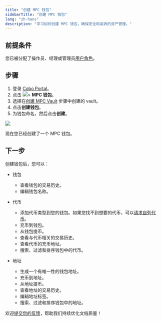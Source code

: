 ```yaml
---
title: "创建 MPC 钱包"
sidebarTitle: "创建 MPC 钱包"
lang: "zh-hans"
description: "学习如何创建 MPC 钱包，确保安全和高效的资产管理。"
---
```


## 前提条件

您已被分配了操作员、经理或管理员[用户角色](/cn/portal/organization/roles-and-permissions)。

## 步骤

1. 登录 [Cobo Portal](https://portal.cobo.com/login)。
2. 点击 <img src="/cn/images/mpc-wallet/wallets-icon.svg" className="icon"></img>> **MPC 钱包**。
3. 选择在[创建 MPC Vault](/cn/portal/mpc-wallets/ocw/create-mpc-vault) 步骤中创建的 vault。
4. 点击**创建钱包**。
5. 为钱包命名，然后点击**创建**。
<img src="/cn/images/mpc-wallet/create-mpc-wallet.png" className="screenshot_full_screen"/>

现在您已经创建了一个 MPC 钱包。

## 下一步

创建钱包后，您可以：

- 钱包
    - 查看钱包的交易历史。
    - 编辑钱包名称。

- 代币
    - 添加代币类型到您的钱包。如果您找不到想要的代币，可以[请求自列代币](/cn/portal/supported-tokens#request-self-listing-for-unsupported-tokens)。
    - 充币到钱包。
    - 从钱包提币。
    - 查看与代币相关的交易历史。
    - 查看代币的充币地址。
    - 搜索、过滤和排序钱包中的代币。

- 地址
    - 生成一个有唯一性的钱包地址。
    - 充币到地址。
    - 从地址提币。
    - 查看地址的交易历史。
    - 编辑地址标签。
    - 搜索、过滤和排序钱包中的地址。


<Tip>欢迎[提交您的反馈](https://forms.zohopublic.com/cobo/form/DocumentFeedbackForm/formperma/QvLOhxJv1_JMsJ-1dleZ8Itb_7rzN-LtgvsDdxosoVI?referrername=manuals)，帮助我们持续优化文档质量！</Tip>
